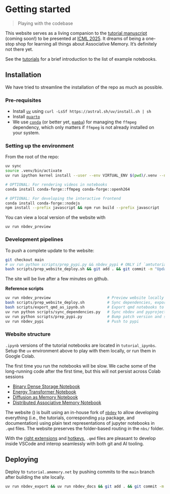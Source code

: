 # Getting started
> Playing with the codebase

This website serves as a living companion to the [tutorial manuscript]() (coming soon!) to be presented at [ICML 2025](). It dreams of being a one-stop shop for learning all things about Associative Memory. It's definitely not there yet.

See the [tutorials](./tutorial/index.ipynb) for a brief introduction to the list of example notebooks.

## Installation

We have tried to streamline the installation of the repo as much as possible.

### Pre-requisites

- Install [`uv`](https://docs.astral.sh/uv/getting-started/installation/) using `curl -LsSf https://astral.sh/uv/install.sh | sh`
- Install [`quarto`](https://quarto.org/docs/download/)
- We use [`conda`](https://www.anaconda.com/docs/getting-started/miniconda/install) (or better yet, [`mamba`](https://github.com/conda-forge/miniforge)) for managing the `ffmpeg` dependency, which only matters if `ffmpeg` is not already installed on your system.

### Setting up the environment

From the root of the repo:

```sh
uv sync
source .venv/bin/activate
uv run ipython kernel install --user --env VIRTUAL_ENV $(pwd)/.venv --name=amtutorial # Expose venv to ipython

# OPTIONAL: For rendering videos in notebooks
conda install conda-forge::ffmpeg conda-forge::openh264 

# OPTIONAL: For developing the interactive frontend
conda install conda-forge::nodejs
npm install --prefix javascript && npm run build --prefix javascript 
```

You can view a local version of the website with 

```
uv run nbdev_preview
```

### Development pipelines

To push a complete update to the website:

```sh
git checkout main
# uv run python scripts/prep_pypi.py && nbdev_pypi # ONLY if `amtutorial/src` was updated
bash scripts/prep_website_deploy.sh && git add . && git commit -m "Update site" && git push
```

The site will be live after a few minutes on github.

**Reference scripts**

```sh
uv run nbdev_preview                         # Preview website locally
bash scripts/prep_website_deploy.sh          # Sync dependencies, export qmd notebooks to ipynb for colab, and build website
bash scripts/export_qmd_as_ipynb.sh          # Export qmd notebooks to ipynb for colab
uv run python scripts/sync_dependencies.py   # Sync nbdev and pyproject.toml dependencies
uv run python scripts/prep_pypi.py           # Bump patch version and sync dependencies
uv run nbdev_pypi                            # Push to pypi
```

### Website structure

`.ipynb` versions of the tutorial notebooks are located in `tutorial_ipynbs`. Setup the `uv` environment above to play with them locally, or run them in Google Colab. 

:::{.callout-note}
The first time you run the notebooks will be slow. We cache some of the long-running code after the first time, but this will not persist across Colab sessions
:::

- [Binary Dense Storage Notebook](https://colab.research.google.com/github/bhoov/amtutorial/blob/main/tutorial_ipynbs/00_dense_storage.ipynb)
- [Energy Transformer Notebook](https://colab.research.google.com/github/bhoov/amtutorial/blob/main/tutorial_ipynbs/01_energy_transformer.ipynb)
- [Diffusion as Memory Notebook](https://colab.research.google.com/github/bhoov/amtutorial/blob/main/tutorial_ipynbs/02_diffusion_as_memory.ipynb)
- [Distributed Associative Memory Notebook](https://colab.research.google.com/github/bhoov/amtutorial/blob/main/tutorial_ipynbs/03_distributed_memory.ipynb)

The website ([](tutorial.amemory.net)) is built using an in-house fork of [`nbdev`](https://github.com/bhoov/nbdev/tree/qmd_support) to allow developing everything (i.e., the tutorials, corresponding `pip` package, and documentation) using plain text representations of jupyter notebooks in `.qmd` files. The website preserves the folder-based routing in the `nbs/` folder.

With the [right extensions](https://quarto.org/docs/tools/vscode/index.html) and [hotkeys](https://github.com/bhoov/nbdev/blob/qmd_support/nbs/tutorials/develop_in_plain_text.qmd), `.qmd` files are pleasant to develop inside VSCode and interop seamlessly with both git and AI tooling.

## Deploying

Deploy to `tutorial.amemory.net` by pushing commits to the `main` branch after building the site locally.

```sh
uv run nbdev_export && uv run nbdev_docs && git add . && git commit -m "Update site" && git push
```